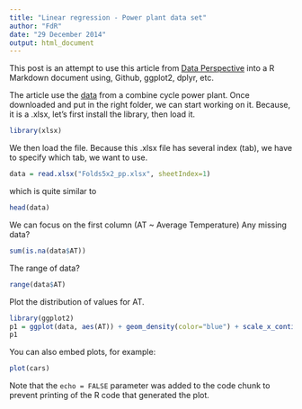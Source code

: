 ```yaml
---
title: "Linear regression - Power plant data set"
author: "FdR"
date: "29 December 2014"
output: html_document
---
```


This post is an attempt to use this article from [Data Perspective](http://www.dataperspective.info/2014/10/regression-analysis-using-r.html) into a R Markdown document using, Github, ggplot2, dplyr, etc. 

The article use the [data](https://archive.ics.uci.edu/ml/datasets/Combined+Cycle+Power+Plant) from a combine cycle power plant.  Once downloaded and put in the right folder, we can start working on it.
Because, it is a .xlsx, let's first install the library, then load it.

```r
library(xlsx)
```

We then load the file.  Because this .xlsx file has several index (tab), we have to specify which tab, we want to use.
```r
data = read.xlsx("Folds5x2_pp.xlsx", sheetIndex=1)
```

which is quite similar to
```r
head(data)
```

We can focus on the first column (AT ~ Average Temperature)
Any missing data?
```r
sum(is.na(data$AT))
```
The range of data?
```r
range(data$AT)
```

Plot the distribution of values for AT.
```r
library(ggplot2)
p1 = ggplot(data, aes(AT)) + geom_density(color="blue") + scale_x_continuous(breaks = seq(1,40,2))
p1
```


You can also embed plots, for example:

```r
plot(cars)
```

Note that the `echo = FALSE` parameter was added to the code chunk to prevent printing of the R code that generated the plot.
